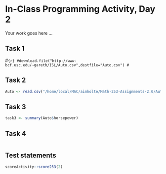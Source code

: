 # In-Class Programming Activity, Day 2

Your work goes here ...

## Task 1
#```{r}
#download.file("http://www-bcf.usc.edu/~gareth/ISL/Auto.csv",destfile="Auto.csv")
#```

## Task 2
```r
Auto <- read.csv("/home/local/MAC/aimholte/Math-253-Assignments-2.0/Auto.csv")
```

## Task 3
```r
task3 <- summary(Auto$horsepower)
```

## Task 4
```r

```




## Test statements

```r
scoreActivity::score253(2)
```
